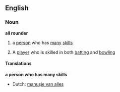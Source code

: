 ==English==
===Noun===
'''all rounder'''
# a [[person]] who has [[many]] [[skill]]s
# {{Cricket}} A [[player]] who is skilled in both [[batting]] and [[bowling]]

====Translations====
'''a person who has many skills'''
{{top}}
<!--languages from A to I go here-->
*Dutch: [[manusje van alles]]
{{mid}}
<!--languages from J to Z go here-->
{{bottom}}